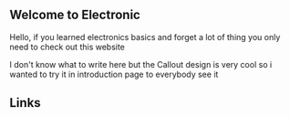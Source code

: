 
## Welcome to Electronic

Hello, if you learned electronics basics and forget a lot of thing you only need to check out this website

<Callout> I don't know what to write here but the Callout design is very cool so i wanted to try it in introduction page to everybody see it</Callout>

## Links

<Cards>
  <Card title="Resistor" href="/electronics/resistor" />
  <Card title="Capacitor" href="/electronics/capacitor" />
  <Card title="Inductor" href="/electronics/inductor" />
  <Card title="Transformer" href="/electronics/transformer" />
  <Card title="Switches" href="/electronics/switches" />
  <Card title="Relay" href="/electronics/relay" />
  <Card title="Fuses" href="/electronics/fuses" />
  <Card title="Diode (Folder)" href="/electronics/diode" />
  <Cardtitle="Transistor (Folder)" href="/electronics/transistor" />
  <Card title="Thyristor" href="/electronics/thyristor" />
  <Card title="Diac" href="/electronics/diac" />
  <Card title="Triac" href="/electronics/triac" />
</Cards>
